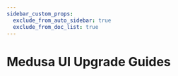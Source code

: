---
sidebar_custom_props:
  exclude_from_auto_sidebar: true
  exclude_from_doc_list: true
---


# Medusa UI Upgrade Guides

<DocCardList colSize={6} />
